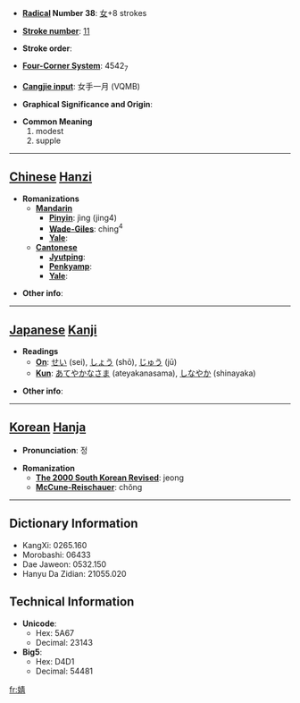 * '''[[Wiktionary:Chinese radical index| Radical]] Number 38''': [[Wiktionary:Chinese radical index 女|女]]+8 strokes

* '''[[Wiktionary:Chinese total strokes index|Stroke number]]''': [[Wiktionary:Chinese total strokes index 11|11]]

* '''Stroke order''': 

* '''[[Wiktionary:Chinese four corner index|Four-Corner System]]''': 4542<sub>7</sub>

* '''[[Wiktionary:Chinese Cangjie index|Cangjie input]]''': 女手一月 (VQMB)

* '''Graphical Significance and Origin''': 

* '''Common Meaning'''
*#modest
*# supple


----

== [[Chinese]] [[Hanzi]] ==

* '''Romanizations'''
** '''[[Mandarin]]'''
*** '''[[Pinyin]]''': jìng (jing4)
*** '''[[Wade-Giles]]''': ching<sup>4</sup>
*** '''[[Yale]]''': 
** '''[[Cantonese]]'''
*** '''[[Jyutping]]''':
*** '''[[Penkyamp]]''': 
*** '''[[Yale]]''': 

* '''Other info''': 

----

== [[Japanese]] [[Kanji]] ==

* '''Readings'''
** '''[[On]]''': [[せい]] (sei), [[しょう]] (shō), [[じゅう]] (jū)
** '''[[Kun]]''': [[あてやかなさま]] (ateyakanasama), [[しなやか]] (shinayaka)

* '''Other info''':  

----

== [[Korean]] [[Hanja]] ==

* '''Pronunciation''': 정

* '''Romanization'''
** '''[[The 2000 South Korean Revised Romanization|The 2000 South Korean Revised]]''': jeong
** '''[[McCune-Reischauer]]''': chŏng

----

== Dictionary Information ==

* KangXi: 0265.160
* Morobashi: 06433
* Dae Jaweon: 0532.150
* Hanyu Da Zidian: 21055.020

== Technical Information ==

* '''Unicode''':
** Hex: 5A67
** Decimal: 23143
* '''Big5''':
** Hex: D4D1
** Decimal: 54481

[[fr:婧]]